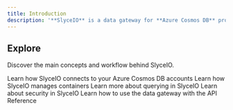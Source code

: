 ```yaml
---
title: Introduction
description: '**SlyceIO** is a data gateway for **Azure Cosmos DB** providing a single point of management for safe external access to your **container data** with fine grained security, querying and data validation.'
---
```


## Explore

Discover the main concepts and workflow behind SlyceIO.

<CardGroup cols={1}>
  <Card
    title="Connections"
    icon="plug"
    href="/concepts/connections"
  >
    Learn how SlyceIO connects to your Azure Cosmos DB accounts
  </Card>
  <Card
    title="Container Definitions"
    icon="table"
    href="/concepts/containerdefinitions"
  >
    Learn how SlyceIO manages containers
  </Card>
    <Card
    title="Query Definitions"
    icon="code"
    href="/concepts/querydefinitions"
  >
    Learn more about querying in SlyceIO
  </Card>
  <Card
    title="API Keys"
    icon="key"
    href="/concepts/apikeys"
  >
    Learn about security in SlyceIO
  </Card>
    <Card
    title="Data Gateway"
    icon="square-code"
    href="/api-reference/introduction"
  >
    Learn how to use the data gateway with the API Reference
  </Card>
</CardGroup>